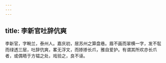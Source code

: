 ```yaml
---
---
---
```

title: 李新官吐辞伉爽
---



李新官，字畹兰，泰州人。嘉庆初，居苏州之算盘巷。眉不画而翠横一字，发不髢而绿透三层，吐辞伉爽，畧无浮文，而掺掺长爪，雅自爱护。有谓其所欢亦长爪者，或偶晤于方韫之处，戏验之，良不诬。